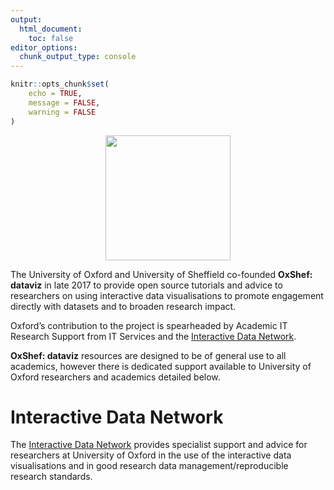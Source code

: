 ```yaml
---
output:
  html_document:
    toc: false
editor_options: 
  chunk_output_type: console
---
```


```r
knitr::opts_chunk$set(
	echo = TRUE,
	message = FALSE,
	warning = FALSE
)
```


<div class='row'>

<div class="col-sm-4 align-self-center">

<center>

<img src="images/logo_university-of-oxford_web.png" width="200px">

</center>


</div>

<div class="col-sm-8 align-self-center">

The University of Oxford and University of Sheffield co-founded **OxShef: dataviz** in late 2017 to provide open source tutorials and advice to researchers on using interactive data visualisations to promote engagement directly with datasets and to broaden research impact.

Oxford's contribution to the project is spearheaded by Academic IT Research Support from IT Services and the [Interactive Data Network](http://idn.it.ox.ac.uk){target='_blank'}.

**OxShef: dataviz** resources are designed to be of general use to all academics, however there is dedicated support available to University of Oxford researchers and academics detailed below.

</div>

</div>

# Interactive Data Network

The [Interactive Data Network](http://idn.it.ox.ac.uk) provides specialist support and advice for researchers at University of Oxford in the use of the interactive data visualisations and in good research data management/reproducible research standards.
